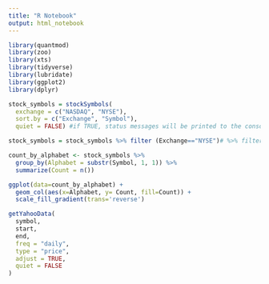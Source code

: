 ```yaml
---
title: "R Notebook"
output: html_notebook
---
```

```r
library(quantmod)
library(zoo)
library(xts)
library(tidyverse)
library(lubridate)
library(ggplot2)
library(dplyr)
```

```r
stock_symbols = stockSymbols(
  exchange = c("NASDAQ", "NYSE"),
  sort.by = c("Exchange", "Symbol"),
  quiet = FALSE) #if TRUE, status messages will be printed to the console.

stock_symbols = stock_symbols %>% filter (Exchange=="NYSE")# %>% filter(substr(Symbol,1,1)=="A")

count_by_alphabet <- stock_symbols %>%
  group_by(Alphabet = substr(Symbol, 1, 1)) %>%
  summarize(Count = n())

ggplot(data=count_by_alphabet) +
  geom_col(aes(x=Alphabet, y= Count, fill=Count)) +
  scale_fill_gradient(trans='reverse')

```


```r
getYahooData(
  symbol,
  start,
  end,
  freq = "daily",
  type = "price",
  adjust = TRUE,
  quiet = FALSE
)
```

